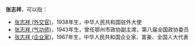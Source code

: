 '''张志祥'''，可以指：
*[[张志祥_(外交官)|张志祥 (外交官)]]，1938年生，中华人民共和国驻外大使
*[[张志祥_(气功师)|张志祥 (气功师)]]，1943年生，曾任鄂州市政协副主席，第八届全国政协委员
*[[张志祥_(企业家)|张志祥 (企业家)]]，1967年生，中华人民共和国企业家、富豪、全国人大代表

{{Disambig|cat=三字张姓人名消歧义}}